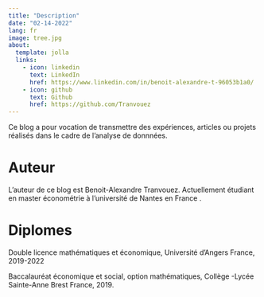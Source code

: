 ```yaml
---
title: "Description"
date: "02-14-2022"
lang: fr
image: tree.jpg
about:
  template: jolla
  links:
    - icon: linkedin
      text: LinkedIn
      href: https://www.linkedin.com/in/benoit-alexandre-t-96053b1a0/ 
    - icon: github
      text: Github
      href: https://github.com/Tranvouez
---
```


Ce blog a pour vocation de transmettre des expériences, articles ou projets réalisés dans le cadre de l'analyse de donnnées.

# Auteur

L'auteur de ce blog est Benoit-Alexandre Tranvouez. Actuellement étudiant en master économétrie à l'université de Nantes en France .

# Diplomes

Double licence mathématiques et économique, Université d'Angers France, 2019-2022

Baccalauréat économique et social, option mathématiques, Collège -Lycée Sainte-Anne Brest France, 2019.
